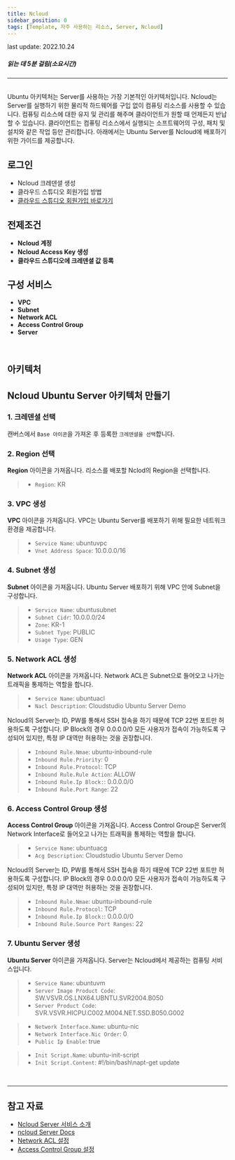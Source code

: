```yaml
---
title: Ncloud
sidebar_position: 0
tags: [Template, 자주 사용하는 리소스, Server, Ncloud]
---
```



<span className="theme-doc-version-badge badge badge--secondary">
    last update: 2022.10.24
</span>

##### 읽는 데 5분 걸림(소요시간)

*****
<br/>
Ubuntu 아키텍처는 Server를 사용하는 가장 기본적인 아키텍처입니다.
Ncloud는 Server를 실행하기 위한 물리적 하드웨어를 구입 없이 컴퓨팅 리소스를 사용할 수 있습니다. 
컴퓨팅 리소스에 대한 유지 및 관리를 해주며 클라이언트가 원할 때 언제든지 반납할 수 있습니다. 
클라이언트는 컴퓨팅 리소스에서 실행되는 소프트웨어의 구성, 패치 및 설치와 같은 작업 등만 관리합니다.
아래에서는 Ubuntu Server를 Ncloud에 배포하기 위한 가이드를 제공합니다.

## 로그인
- <Link to="/docs/credential/createCredential">Ncloud 크레덴셜 생성</Link>
- <Link to="/docs/start/sign-up">클라우드 스튜디오 회원가입 방법</Link>
- [클라우드 스튜디오 회원가입 바로가기](https://cloudstudio.cloudraw.kr/signup)

## 전제조건
- **Ncloud 계정**
- **Ncloud Access Key 생성**
- **클라우드 스튜디오에 크레덴셜 값 등록**

## 구성 서비스
- **VPC**
- **Subnet**
- **Network ACL**
- **Access Control Group**
- **Server**
<br/>

## 아키텍처

<caption caption="" src={ncloud11} />

## Ncloud Ubuntu Server 아키텍처 만들기
### 1. 크레덴셜 선택
캔버스에서 ```Base 아이콘```을 가져온 후 등록한 ```크레덴셜을 선택```합니다.

<caption caption="[그림.1] Ncloud Ubuntu Server 1" src={ncloud1} />

### 2. Region 선택
**Region** 아이콘을 가져옵니다. 리소스를 배포할 Nclod의 Region을 선택합니다.

> - ```Region```: KR

<caption caption="[그림.2] Ncloud Ubuntu Server 2" src={ncloud2} />

### 3. VPC 생성
**VPC** 아이콘을 가져옵니다. VPC는 Ubuntu Server를 배포하기 위해 필요한 네트워크 환경을 제공합니다.

> - ```Service Name```: ubuntuvpc
> - ```Vnet Address Space```: 10.0.0.0/16

<caption caption="[그림.3] Ncloud Ubuntu Server 3" src={ncloud3} />

### 4. Subnet 생성
**Subnet** 아이콘을 가져옵니다. Ubuntu Server 배포하기 위해 VPC 안에 Subnet을 구성합니다.

> - ```Service Name```: ubuntusubnet 
> - ```Subnet Cidr```: 10.0.0.0/24
> - ```Zone```: KR-1
> - ```Subnet Type```: PUBLIC
> - ```Usage Type```: GEN

<caption caption="[그림.4] Ncloud Ubuntu Server 4" src={ncloud4} />

### 5. Network ACL 생성
**Network ACL** 아이콘을 가져옵니다. Network ACL은 Subnet으로 들어오고 나가는 트래픽을 통제하는 역할을 합니다.

> - ```Service Name```: ubuntuacl
> - ```Nacl Description```: Cloudstudio Ubuntu Server Demo

<caption caption="[그림.5] Ncloud Ubuntu Server 5" src={ncloud5} />

Ncloud의 Server는 ID, PW를 통해서 SSH 접속을 하기 때문에 TCP 22번 포트만 허용하도록 구성합니다.
IP Block의 경우 0.0.0.0/0 모든 사용자가 접속이 가능하도록 구성되어 있지만, 특정 IP 대역만 허용하는 것을 권장합니다.

> - ```Inbound Rule.Nmae```: ubuntu-inbound-rule
> - ```Inbound Rule.Priority```: 0
> - ```Inbound Rule.Protocol```: TCP
> - ```Inbound Rule.Rule Action```: ALLOW
> - ```Inbound Rule.Ip Block:```: 0.0.0.0/0 
> - ```Inbound Rule.Port Range```: 22

<caption caption="[그림.6] Ncloud Ubuntu Server 6" src={ncloud6} />

### 6. Access Control Group 생성
**Access Control Group** 아이콘을 가져옵니다. Access Control Group은 Server의 Network Interface로 들어오고 나가는 트래픽을 통제하는 역할을 합니다.

> - ```Service Name```: ubuntuacg
> - ```Acg Description```: Cloudstudio Ubuntu Server Demo

<caption caption="[그림.7] Ncloud Ubuntu Server 7" src={ncloud7} />

Ncloud의 Server는 ID, PW를 통해서 SSH 접속을 하기 때문에 TCP 22번 포트만 허용하도록 구성합니다.
IP Block의 경우 0.0.0.0/0 모든 사용자가 접속이 가능하도록 구성되어 있지만, 특정 IP 대역만 허용하는 것을 권장합니다.

> - ```Inbound Rule.Nmae```: ubuntu-inbound-rule
> - ```Inbound Rule.Protocol```: TCP
> - ```Inbound Rule.Ip Block:```: 0.0.0.0/0 
> - ```Inbound Rule.Source Port Ranges```: 22

<caption caption="[그림.8] Ncloud Ubuntu Server 8" src={ncloud8} />

### 7. Ubuntu Server 생성
**Ubuntu Server** 아이콘을 가져옵니다. Server는 Ncloud에서 제공하는 컴퓨팅 서비스입니다.

> - ```Service Name```: ubuntuvm
> - ```Server Image Product Code```: SW.VSVR.OS.LNX64.UBNTU.SVR2004.B050
> - ```Server Product Code```: SVR.VSVR.HICPU.C002.M004.NET.SSD.B050.G002

<caption caption="[그림.9] Ncloud Ubuntu Server 9" src={ncloud9} />

> - ```Network Interface.Name```: ubuntu-nic
> - ```Network Interface.Nic Order```: 0
> - ```Public Ip Enable```: true

<caption caption="[그림.10] Ncloud Ubuntu Server 10" src={ncloud10} />

> - ```Init Script.Name```: ubuntu-init-script
> - ```Init Script.Content```: #!/bin/bash\napt-get update

<caption caption="[그림.11] Ncloud Ubuntu Server 11" src={ncloud11} />

<br/>

*****
## 참고 자료
- [Ncloud Server 서비스 소개](https://www.ncloud.com/product/compute/server)
- [ncloud Server Docs](https://guide.ncloud-docs.com/docs/compute-compute-1-1-v2)
- [Network ACL 설정](https://guide.ncloud-docs.com/docs/vpc-nacl-vpc)
- [Access Control Group 설정](https://guide.ncloud-docs.com/docs/compute-compute-2-3)